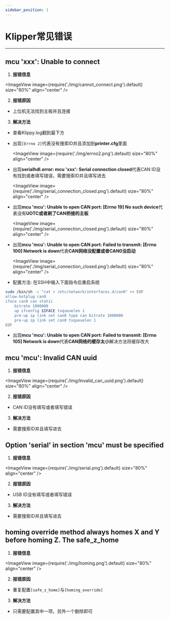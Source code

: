 ---
sidebar_position: 1
---


# Klipper常见错误

----

## mcu 'xxx': Unable to connect

 1. **报错信息**

   <ImageView image={require('./img/cannot_connect.png').default} size="80%" align="center" />

 2. **报错原因**

 * 上位机无法找到主板并且连接

 3. **解决方法**

 * 查看Klippy.log翻到最下方
 * 出现`[Errno 2]`代表没有搜索ID并且添加到**printer.cfg**里面

   <ImageView image={require('./img/errno2.png').default} size="80%" align="center" />

 * 出现**serialhdl.error: mcu 'xxx': Serial connection closed**代表CAN ID没有找到或者填写错误，需要搜索ID并且填写进去

   <ImageView image={require('./img/serial_connection_closed.png').default} size="80%" align="center" />
 
 * 出现**mcu 'mcu': Unable to open CAN port: [Errno 19] No such device**代表没有**UOTC或者刷了CAN桥接的主板**

   <ImageView image={require('./img/serial_connection_closed.png').default} size="80%" align="center" />

 * 出现**mcu 'mcu': Unable to open CAN port: Failed to transmit: [Errno 100] Network is down**代表**CAN网络没配置或者CAN0没启动**

   <ImageView image={require('./img/serial_connection_closed.png').default} size="80%" align="center" />

 * 配置方法: 在SSH中输入下面指令后重启系统
```bash
sudo /bin/sh -c "cat > /etc/network/interfaces.d/can0" << EOF
allow-hotplug can0
iface can0 can static
    bitrate 1000000
    up ifconfig $IFACE txqueuelen 1
    pre-up ip link set can0 type can bitrate 1000000
    pre-up ip link set can0 txqueuelen 1
EOF
```
* 出现**mcu 'mcu': Unable to open CAN port: Failed to transmit: [Errno 105] Network is down**代表**CAN网络的缓存太小**解决方法将缓存改大

## mcu 'mcu': Invalid CAN uuid

 1. **报错信息**

   <ImageView image={require('./img/lnvalid_can_uuid.png').default} size="80%" align="center" />

 2. **报错原因**

 * CAN ID没有填写或者填写错误

 3. **解决方法**

 * 需要搜索ID并且填写进去

## Option 'serial' in section 'mcu' must be specified

 1. **报错信息**

   <ImageView image={require('./img/serial.png').default} size="80%" align="center" />

 2. **报错原因**

 * USB ID没有填写或者填写错误

 3. **解决方法**

 * 需要搜索ID并且填写进去

##  homing override method always homes X and Y before homing Z. The safe_z_home

 1. **报错信息**

   <ImageView image={require('./img/homing.png').default} size="80%" align="center" />

 2. **报错原因**

 * 重复配置`[safe_z_home]`与`[homing_override]`

 3. **解决方法**

 * 只需要配置其中一项，另外一个删除即可